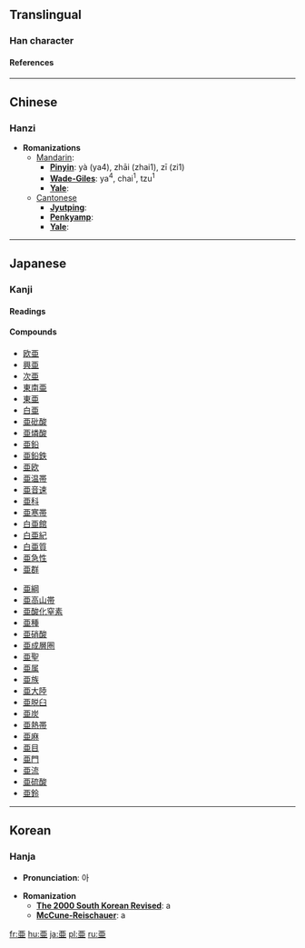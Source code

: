 {{see|亞}}<!-- may be replaced by zh-forms -->

==Translingual==
===Han character===
{{Han char|rad=二|as=05|sn=7|so=|four=|canj=一中中一 (MLLM), X一中中一 (XMLLM)|cmean=[[Asia]]; [[second]]}}
====References====
{{Han ref|kx=0087.111|dkj=00272|dj=0183.190|hdz=10021.010|uh=4E9C|ud=20124}}

----
==Chinese==
===Hanzi===


* '''Romanizations'''
** [[Mandarin]]:
*** '''[[Pinyin]]''': yà (ya4), zhāi (zhai1), zī (zi1)
*** '''[[Wade-Giles]]''': ya<sup>4</sup>, chai<sup>1</sup>, tzu<sup>1</sup>
*** '''[[Yale]]''': 
**[[Cantonese]]
***'''[[Jyutping]]''':
***'''[[Penkyamp]]''': 
***'''[[Yale]]''': 


----
== Japanese ==
===Kanji===
{{ja-kanji|grade=|rs=二05|simple=}}
====Readings====
{{ja-readings|on=[[あ]] (a), [[あつ]] (atsu), [[おう]] (ō)|kun=[[つぐ]] (tsugu)}}
====Compounds====
{{top2}}
*[[欧亜]]
*[[興亜]]
*[[次亜]]
*[[東南亜]]
*[[東亜]]
*[[白亜]]
*[[亜砒酸]]
*[[亜燐酸]]
*[[亜鉛]]
*[[亜鉛鉄]]
*[[亜欧]]
*[[亜温帯]]
*[[亜音速]]
*[[亜科]]
*[[亜寒帯]]
*[[白亜館]]
*[[白亜紀]]
*[[白亜質]]
*[[亜急性]]
*[[亜群]]
{{mid2}}
*[[亜綱]]
*[[亜高山帯]]
*[[亜酸化窒素]]
*[[亜種]]
*[[亜硝酸]]
*[[亜成層圏]]
*[[亜聖]]
*[[亜属]]
*[[亜族]]
*[[亜大陸]]
*[[亜脱臼]]
*[[亜炭]]
*[[亜熱帯]]
*[[亜麻]]
*[[亜目]]
*[[亜門]]
*[[亜流]]
*[[亜硫酸]]
*[[亜鈴]]
{{bottom}}



----

==Korean==
===Hanja===

* '''Pronunciation''': 아

* '''Romanization'''
** '''[[The 2000 South Korean Revised Romanization|The 2000 South Korean Revised]]''': a
** '''[[McCune-Reischauer]]''': a

[[fr:亜]]
[[hu:亜]]
[[ja:亜]]
[[pl:亜]]
[[ru:亜]]